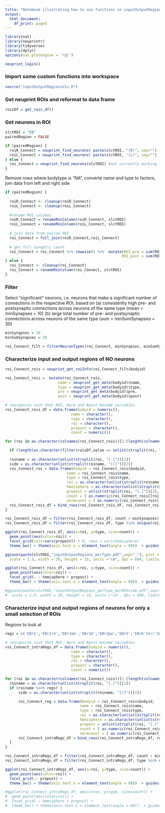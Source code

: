```yaml
---
title: "Notebook illustrating how to use functions in inputOutputRegionVis"
output:
  html_document:
    df_print: paged
---
```


```r
library(nat)
library(neuprintr)
library(tidyverse)
library(dplyr)
options(nat.plotengine = 'rgl')
```

```r
neuprint_login()
```

### Import some custom functions into workspace
```r
source("inputOutputRegionsVis.R")
```

### Get neuprint ROIs and reformat to data frame
```r
roisDf = get_rois_df()
```


### Get neurons in ROI
```r
slctROI = "EB"
pairedRegion = FALSE

if (pairedRegion) {
  roiR_Connect = neuprint_find_neurons( paste(slctROI, "(R)", sep="") )
  roiL_Connect = neuprint_find_neurons( paste(slctROI, "(L)", sep="") )
} else {
  roi_Connect = neuprint_find_neurons(slctROI) #not currently working for "NO"
}
```

Remove rows where bodytype is "NA", converte name and type to factors, join data from left and right side
```r
if (pairedRegion) {
  
  roiR_Connect <- cleanup(roiR_Connect)
  roiL_Connect <- cleanup(roiL_Connect)
  
  #rename ROI columns 
  roiR_Connect = renameRoiColumn(roiR_Connect, slctROI)
  roiL_Connect = renameRoiColumn(roiL_Connect, slctROI)
  
  # join data from paired ROI
  roi_Connect = full_join(roiR_Connect,roiL_Connect)
  
  # get full synaptic count
  roi_Connect = roi_Connect %>% rowwise() %>%  mutate(ROI_pre = sum(ROIR_pre, ROIL_pre, na.rm = TRUE),  
                                                     ROI_post = sum(ROIR_post, ROIL_post, na.rm = TRUE)) %>% ungroup()
} else {
  roi_Connect <- cleanup(roi_Connect)
  roi_Connect = renameRoiColumn(roi_Connect, slctROI)
}
```


### Filter
Select "significant" neurons, i.e. neurons that make a significant number of connections in the respective ROI, based on 
  (a) consistently high pre- and postsynaptic connections across neurons of the same type (mean > minSynapses = 10)
  (b) large total number of pre- and postsynaptic connections across neurons of the same type (sum > minSumSynapses = 30)

```r
minSynapses = 10
minSumSynapses = 30

roi_Connect_filt = filterNeuronTypes(roi_Connect, minSynapses, minSumSynapses)
```



### Characterize input and output regions of NO neurons

```r
roi_Connect_rois = neuprint_get_roiInfo(roi_Connect_filt$bodyid)

roi_Connect_rois =  mutate(roi_Connect_rois,
                        name = neuprint_get_meta(bodyid)$name,
                        type = neuprint_get_meta(bodyid)$type,
                        pre = neuprint_get_meta(bodyid)$pre,
                        post = neuprint_get_meta(bodyid)$post) 
```

```r
# reorganize such that ROI, #pre and #post become variables
roi_Connect_rois_df = data.frame(bodyid = numeric(),
                              name = character(),
                              type = character(),
                              roi = character(),
                              prepost = character(),
                              count = numeric())

for (roi in as.character(colnames(roi_Connect_rois))[2:(length(colnames(roi_Connect_rois))-4)]) {

  if (length(as.character(filter(roisDf,value == unlist(strsplit(roi, "[.]"))[1])$keyName)) == 1) next
  
  roiname = as.character(unlist(strsplit(roi, "[.]"))[1])
  side = as.character(unlist(strsplit(roiname, "[(]"))[2])
  roi_Connect_roi = data.frame(bodyid = roi_Connect_rois$bodyid,
                            name = roi_Connect_rois$name, 
                            type = roi_Connect_rois$type,
                            roi = as.character(unlist(strsplit(roiname, "[(]"))[1]),
                            hemisphere = as.character(unlist(strsplit(side, "[)]"))[1]),
                            prepost = unlist(strsplit(roi, "[.]"))[2],
                            count = ( as.numeric(roi_Connect_rois[[roi]]) ), 
                            normcount = ( as.numeric(roi_Connect_rois[[roi]]) / (roi_Connect_rois$pre + roi_Connect_rois$post) ) )
  roi_Connect_rois_df = bind_rows(roi_Connect_rois_df, roi_Connect_roi)
}

```

```r
roi_Connect_rois_df = filter(roi_Connect_rois_df, count > minSynapses)
roi_Connect_rois_df = filter(roi_Connect_rois_df, type %in% unique(roi_Connect_filt$bodytype))
```

```r
ggplot(roi_Connect_rois_df, aes(x=roi, y=type, size=count)) + 
  geom_point(aes(color=roi)) +
  facet_grid(cols=vars(prepost)) + #, rows = vars(hemisphere)
  theme_bw() + theme(axis.text.x = element_text(angle = 90))  + guides(fill=FALSE)

ggsave(paste(slctROI,"inputOutputRegions_perType.pdf",sep="_"), plot = last_plot(), device='pdf', path = "../neuprintR_analysis_plots/",
  scale = 1.5, width = 20, height = 15, units ="cm", dpi = 600, limitsize = TRUE)
```


```r
ggplot(roi_Connect_rois_df, aes(x=roi, y=type, size=count)) + 
  geom_point(aes(color=roi)) +
  facet_grid(. ~ hemisphere + prepost) +
  theme_bw() + theme(axis.text.x = element_text(angle = 90))  + guides(fill=FALSE)

#ggsave(paste(slctROI,"inputOutputRegions_perType_perROIside.pdf",sep="_"), plot = last_plot(), device='pdf', path = "../neuprintR_analysis_plots/",
#  scale = 1.5, width = 20, height = 15, units ="cm", dpi = 600, limitsize = TRUE)
```


### Characterize input and output regions of neurons for only a small selection of ROIs
Regions to look at
```r
regs = c('EBr1','EBr2r4','EBr3am','EBr3d','EBr3pw','EBr5','EBr6')#c("NO1(L)","NO1(R)","NO2(L)","NO2(R)","NO3(L)","NO3(R)")
```


```r
# reorganize such that ROI, #pre and #post become variables
roi_Connect_intraRegs_df = data.frame(bodyid = numeric(),
                              name = character(),
                              type = character(),
                              roi = character(),
                              prepost = character(),
                              count = numeric())

for (roi in as.character(colnames(roi_Connect_rois))[2:(length(colnames(roi_Connect_rois))-4)]) {
  roiname = as.character(unlist(strsplit(roi, "[.]"))[1])
  if (roiname %in% regs) {
      side = as.character(unlist(strsplit(roiname, "[(]"))[2])

      roi_Connect_reg = data.frame(bodyid = roi_Connect_rois$bodyid,
                                  name = roi_Connect_rois$name, 
                                  type = roi_Connect_rois$type,
                                  roi = as.character(unlist(strsplit(roiname, "[(]"))[1]),
                                  hemisphere = as.character(unlist(strsplit(side, "[)]"))[1]),
                                  prepost = unlist(strsplit(roi, "[.]"))[2],
                                  count = ( as.numeric(roi_Connect_rois[[roi]]) ),
                                  normcount = ( as.numeric(roi_Connect_rois[[roi]]) / (roi_Connect_rois$pre + roi_Connect_rois$post) ) )
      roi_Connect_intraRegs_df = bind_rows(roi_Connect_intraRegs_df, roi_Connect_reg)
  }
}
```

```r
roi_Connect_intraRegs_df = filter(roi_Connect_intraRegs_df, count > minSynapses)
roi_Connect_intraRegs_df = filter(roi_Connect_intraRegs_df, type %in% unique(roi_Connect_filt$bodytype))
```

```r
ggplot(roi_Connect_intraRegs_df, aes(x=roi, y=type, size=count)) + 
  geom_point(aes(color=roi)) +
  facet_grid(.~ prepost) +
  theme_bw() + theme(axis.text.x = element_text(angle = 90))  + guides(fill=FALSE)

#ggplot(roi_Connect_intraRegs_df, aes(x=roi, y=type, size=count)) + 
#  geom_point(aes(color=roi)) +
#  facet_grid(.~ hemisphere + prepost) +
#  theme_bw() + theme(axis.text.x = element_text(angle = 90))  + guides(fill=FALSE)
```



